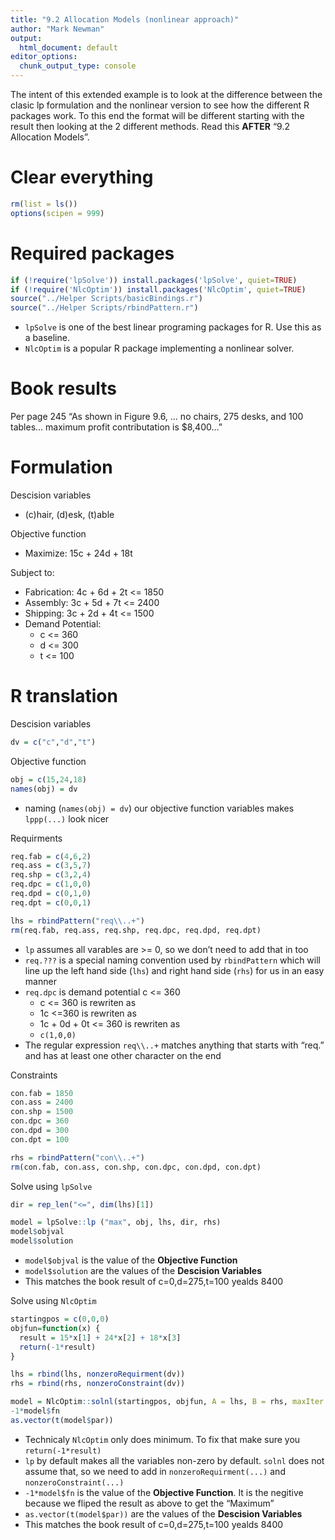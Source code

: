 ```yaml
---
title: "9.2 Allocation Models (nonlinear approach)"
author: "Mark Newman"
output:
  html_document: default
editor_options: 
  chunk_output_type: console
---
```


The intent of this extended example is to look at the difference between the clasic lp formulation and the nonlinear version to see how the different R packages work. To this end the format will be different starting with the result then looking at the 2 different methods. Read this **AFTER** "9.2 Allocation Models".

# Clear everything
```r
rm(list = ls())
options(scipen = 999)
```

# Required packages
```r
if (!require('lpSolve')) install.packages('lpSolve', quiet=TRUE)
if (!require('NlcOptim')) install.packages('NlcOptim', quiet=TRUE)
source("../Helper Scripts/basicBindings.r")
source("../Helper Scripts/rbindPattern.r")
```

* `lpSolve` is one of the best linear programing packages for R. Use this as a baseline.
* `NlcOptim` is a popular R package implementing a nonlinear solver.

# Book results

Per page 245 "As shown in Figure 9.6, ... no chairs, 275 desks, and 100 tables... maximum profit contributation is $8,400..."


# Formulation

Descision variables

* (c)hair, (d)esk, (t)able

Objective function

* Maximize: 15c + 24d + 18t
  
Subject to:

* Fabrication: 4c + 6d + 2t <= 1850
* Assembly: 3c + 5d + 7t <= 2400
* Shipping: 3c + 2d + 4t <= 1500
* Demand Potential:
    * c <= 360
    * d <= 300
    * t <= 100

# R translation

Descision variables
```r
dv = c("c","d","t")
```

Objective function
```r
obj = c(15,24,18)
names(obj) = dv
```

* naming (`names(obj) = dv`) our objective function variables makes `lppp(...)` look nicer

Requirments
```r
req.fab = c(4,6,2)
req.ass = c(3,5,7)
req.shp = c(3,2,4)
req.dpc = c(1,0,0)
req.dpd = c(0,1,0)
req.dpt = c(0,0,1)

lhs = rbindPattern("req\\..+")
rm(req.fab, req.ass, req.shp, req.dpc, req.dpd, req.dpt)
```

* `lp` assumes all varables are >= 0, so we don't need to add that in too
* `req.???` is a special naming convention used by `rbindPattern` which will line up the left hand side (`lhs`) and right hand side (`rhs`) for us in an easy manner
* `req.dpc` is demand potential c <= 360
    * c <= 360 is rewriten as
    * 1c <=360 is rewriten as
    * 1c + 0d + 0t <= 360 is rewriten as
    * `c(1,0,0)`
* The regular expression `req\\..+` matches anything that starts with "req." and has at least one other character on the end

Constraints
```r
con.fab = 1850
con.ass = 2400
con.shp = 1500
con.dpc = 360
con.dpd = 300
con.dpt = 100

rhs = rbindPattern("con\\..+")
rm(con.fab, con.ass, con.shp, con.dpc, con.dpd, con.dpt)
```

Solve using `lpSolve`
```r
dir = rep_len("<=", dim(lhs)[1])

model = lpSolve::lp ("max", obj, lhs, dir, rhs)
model$objval
model$solution
```

* `model$objval` is the value of the __Objective Function__
* `model$solution` are the values of the __Descision Variables__
* This matches the book result of c=0,d=275,t=100 yealds 8400

Solve using `NlcOptim`
```r
startingpos = c(0,0,0)
objfun=function(x) {
  result = 15*x[1] + 24*x[2] + 18*x[3]
  return(-1*result)
}

lhs = rbind(lhs, nonzeroRequirment(dv))
rhs = rbind(rhs, nonzeroConstraint(dv))

model = NlcOptim::solnl(startingpos, objfun, A = lhs, B = rhs, maxIter = 4000)
-1*model$fn
as.vector(t(model$par))
```

* Technicaly `NlcOptim` only does minimum. To fix that make sure you `return(-1*result)`
* `lp` by default makes all the variables non-zero by default. `solnl` does not assume that, so we need to add in `nonzeroRequirment(...)` and `nonzeroConstraint(...)`
* `-1*model$fn` is the value of the __Objective Function__. It is the negitive because we fliped the result as above to get the "Maximum"
* `as.vector(t(model$par))` are the values of the __Descision Variables__
* This matches the book result of c=0,d=275,t=100 yealds 8400

